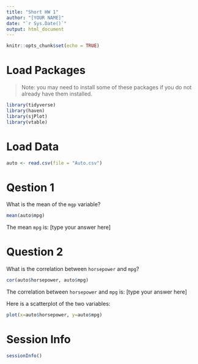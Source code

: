 ```yaml
---
title: "Short HW 1"
author: "[YOUR NAME]"
date: "`r Sys.Date()`"
output: html_document
---
```


```r
knitr::opts_chunk$set(echo = TRUE)
```

# Load Packages

> Note: you may need to install some of these packages if you do not already have them installed. 

```r
library(tidyverse)
library(haven)
library(sjPlot)
library(vtable)
```

# Load Data

```r
auto <- read.csv(file = "Auto.csv")
```

# Qestion 1 

What is the mean of the `mgp` variable?

```r
mean(auto$mpg)
```

The mean `mpg` is: [type your answer here]

# Question 2

What is the correlation between `horsepower` and `mpg`?

```r
cor(auto$horsepower, auto$mpg)
```

The correlation between `horsepower` and `mpg` is: [type your answer here]

Here is a scatterplot of the two variables:

```r
plot(x=auto$horsepower, y=auto$mpg)
```

# Session Info

```r
sessionInfo()
```

